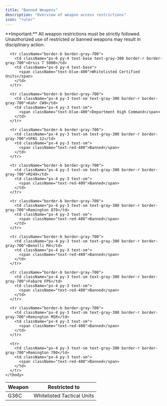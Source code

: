```yaml
---
title: "Banned Weapons"
description: "Overview of weapon access restrictions"
icon: "ruler"
---
```


<Note>
  **Important:** All weapon restrictions must be strictly followed. Unauthorized use of restricted or banned weapons may result in disciplinary action.
</Note>

<div className="overflow-x-auto">
  <table className="w-full border border-gray-700">
    <thead>
      <tr className="border-b border-gray-700 bg-gray-900/50">
        <th className="px-6 py-4 text-left text-base font-semibold text-gray-200 border-r border-gray-700 w-1/2">
          Weapon
        </th>
        <th className="px-6 py-4 text-left text-base font-semibold text-gray-200 w-1/2">
          Restricted to
        </th>
      </tr>
    </thead>
    <tbody>
      <tr className="border-b border-gray-700">
        <td className="px-6 py-4 text-base text-gray-300 border-r border-gray-700">G36C</td>
        <td className="px-6 py-4 text-base">
          <span className="text-blue-400">Whitelisted Tactical Units</span>
        </td>
      </tr>
      
      <tr className="border-b border-gray-700">
        <td className="px-6 py-4 text-base text-gray-300 border-r border-gray-700">Orsis T 5000</td>
        <td className="px-6 py-4 text-base">
          <span className="text-blue-400">Whitelisted Certified Units</span>
        </td>
      </tr>
      
      <tr className="border-b border-gray-700">
        <td className="px-4 py-3 text-sm text-gray-300 border-r border-gray-700">Kahr CW9</td>
        <td className="px-4 py-3 text-sm">
          <span className="text-blue-400">Department High Command</span>
        </td>
      </tr>
      
      <tr className="border-b border-gray-700">
        <td className="px-4 py-3 text-sm text-gray-300 border-r border-gray-700">SPAS 12</td>
        <td className="px-4 py-3 text-sm">
          <span className="text-red-400">Banned</span>
        </td>
      </tr>
      
      <tr className="border-b border-gray-700">
        <td className="px-4 py-3 text-sm text-gray-300 border-r border-gray-700">M249</td>
        <td className="px-4 py-3 text-sm">
          <span className="text-red-400">Banned</span>
        </td>
      </tr>
      
      <tr className="border-b border-gray-700">
        <td className="px-4 py-3 text-sm text-gray-300 border-r border-gray-700">Remington 870</td>
        <td className="px-4 py-3 text-sm">
          <span className="text-red-400">Banned</span>
        </td>
      </tr>
      
      <tr className="border-b border-gray-700">
        <td className="px-4 py-3 text-sm text-gray-300 border-r border-gray-700">Benelli M4</td>
        <td className="px-4 py-3 text-sm">
          <span className="text-red-400">Banned</span>
        </td>
      </tr>
      
      <tr className="border-b border-gray-700">
        <td className="px-4 py-3 text-sm text-gray-300 border-r border-gray-700">Fabarm FP6</td>
        <td className="px-4 py-3 text-sm">
          <span className="text-red-400">Banned</span>
        </td>
      </tr>
      
      <tr className="border-b border-gray-700">
        <td className="px-4 py-3 text-sm text-gray-300 border-r border-gray-700">Remington MSR</td>
        <td className="px-4 py-3 text-sm">
          <span className="text-red-400">Banned</span>
        </td>
      </tr>
      
      <tr>
        <td className="px-4 py-3 text-sm text-gray-300 border-r border-gray-700">Remington 700</td>
        <td className="px-4 py-3 text-sm">
          <span className="text-red-400">Banned</span>
        </td>
      </tr>
    </tbody>
  </table>
</div>
